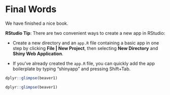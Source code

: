 # Final Words

We have finished a nice book.

::: {.rmdnote}
**RStudio Tip**: There are two convenient ways to create a new app in RStudio:

-   Create a new directory and an `app.R` file containing a basic app in one step by clicking **File \| New Project**, then selecting **New Directory** and **Shiny Web Application**.

-   If you've already created the `app.R` file, you can quickly add the app boilerplate by typing "shinyapp" and pressing Shift+Tab.

```r
dplyr::glimpse(beaver1)
```

:::


```r
dplyr::glimpse(beaver1)
```
